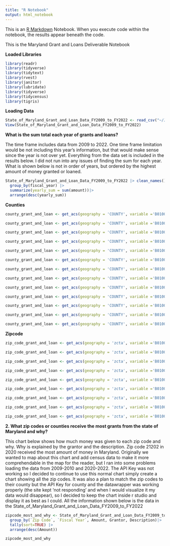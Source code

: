 ```yaml
---
title: "R Notebook"
output: html_notebook
---
```


This is an [R Markdown](http://rmarkdown.rstudio.com) Notebook. When you execute code within the notebook, the results appear beneath the code.

This is the Maryland Grant and Loans Deliverable Notebook

**Loaded Libraries**

```r
library(readr)
library(tidyverse)
library(tidytext)
library(rvest)
library(janitor)
library(lubridate)
library(tidyverse)
library(tidycensus)
library(tigris)
```

**Loading Data**

```r
State_of_Maryland_Grant_and_Loan_Data_FY2009_to_FY2022 <- read_csv("~/JOUR472_fall2023/github_j472/MD Grant and Loans/State_of_Maryland_Grant_and_Loan_Data__FY2009_to_FY2022.csv")
View(State_of_Maryland_Grant_and_Loan_Data_FY2009_to_FY2022)
```

**What is the sum total each year of grants and loans?**

The time frame includes data from 2009 to 2022. One time frame limitation would be not including this year's information, but that would make sense since the year is not over yet. Everything from the data set is included in the results below. I did not run into any issues of finding the sum for each year. What is shown below is not in order of years, but ordered by the highest amount of money granted or loaned.

```r

State_of_Maryland_Grant_and_Loan_Data_FY2009_to_FY2022 |> clean_names()|>
  group_by(fiscal_year) |>
  summarize(yearly_sum = sum(amount))|>
  arrange(desc(yearly_sum))

```

**Counties**

```r

county_grant_and_loan <- get_acs(geography = 'COUNTY', variable ='B01002_001', year= 2009, state = 'MD')

county_grant_and_loan <- get_acs(geography = 'COUNTY', variable ='B01002_001', year= 2010, state = 'MD')

county_grant_and_loan <- get_acs(geography = 'COUNTY', variable ='B01002_001', year= 2011, state = 'MD')

county_grant_and_loan <- get_acs(geography = 'COUNTY', variable ='B01002_001', year= 2012, state = 'MD')

county_grant_and_loan <- get_acs(geography = 'COUNTY', variable ='B01002_001', year= 2013, state = 'MD')

county_grant_and_loan <- get_acs(geography = 'COUNTY', variable ='B01002_001', year= 2014, state = 'MD')

county_grant_and_loan <- get_acs(geography = 'COUNTY', variable ='B01002_001', year= 2015, state = 'MD')

county_grant_and_loan <- get_acs(geography = 'COUNTY', variable ='B01002_001', year= 2016, state = 'MD')

county_grant_and_loan <- get_acs(geography = 'COUNTY', variable ='B01002_001', year= 2017, state = 'MD')

county_grant_and_loan <- get_acs(geography = 'COUNTY', variable ='B01002_001', year= 2018, state = 'MD')

county_grant_and_loan <- get_acs(geography = 'COUNTY', variable ='B01002_001', year= 2019, state = 'MD')

county_grant_and_loan <- get_acs(geography = 'COUNTY', variable ='B01002_001', year= 2020, state = 'MD')

county_grant_and_loan <- get_acs(geography = 'COUNTY', variable ='B01002_001', year= 2021, state = 'MD')
```

**Zipcode**

```r
zip_code_grant_and_loan <- get_acs(geography = 'zcta', variable ='B01001A_001', year= 2011, state = 'MD')

zip_code_grant_and_loan <- get_acs(geography = 'zcta', variable ='B01001A_001', year= 2012, state = 'MD')

zip_code_grant_and_loan <- get_acs(geography = 'zcta', variable ='B01001A_001', year= 2013, state = 'MD')

zip_code_grant_and_loan <- get_acs(geography = 'zcta', variable ='B01001A_001', year= 2014, state = 'MD')

zip_code_grant_and_loan <- get_acs(geography = 'zcta', variable ='B01001A_001', year= 2015, state = 'MD')

zip_code_grant_and_loan <- get_acs(geography = 'zcta', variable ='B01001A_001', year= 2016, state = 'MD')

zip_code_grant_and_loan <- get_acs(geography = 'zcta', variable ='B01001A_001', year= 2017, state = 'MD')

zip_code_grant_and_loan <- get_acs(geography = 'zcta', variable ='B01001A_001', year= 2018, state = 'MD')

zip_code_grant_and_loan <- get_acs(geography = 'zcta', variable ='B01001A_001', year= 2019, state = 'MD')

```

**2. What zip codes or counties receive the most grants from the state of Maryland and why?**

This chart below shows how much money was given to each zip code and why. Why is explained by the grantor and the description. Zip code 21202 in 2020 received the most amount of money in Maryland. Originally we wanted to map about this chart and add census data to make it more comprehendable in the map for the reader, but I ran into some problems loading the data from 2009-2010 and 2020-2022. The API Key was not working so I decided to continue to use this normal chart simply create a chart showing all the zip codes. It was also a plan to match the zip codes to their county but the API Key for county and the datawrapper was working properly (the site kept 'not responding' and when I would visualize it my data would disappear), so I decided to keep the chart inside r studio and display it as best as I could. All the information shown below is the data in the State_of_Maryland_Grant_and_Loan_Data_FY2009_to_FY2022

```r

zipcode_most_and_why <- State_of_Maryland_Grant_and_Loan_Data_FY2009_to_FY2022|>
  group_by(`Zip Code`, `Fiscal Year`, Amount, Grantor, Description)|>
  tally(sort=TRUE) |>
  arrange(desc(Amount))

zipcode_most_and_why
```
